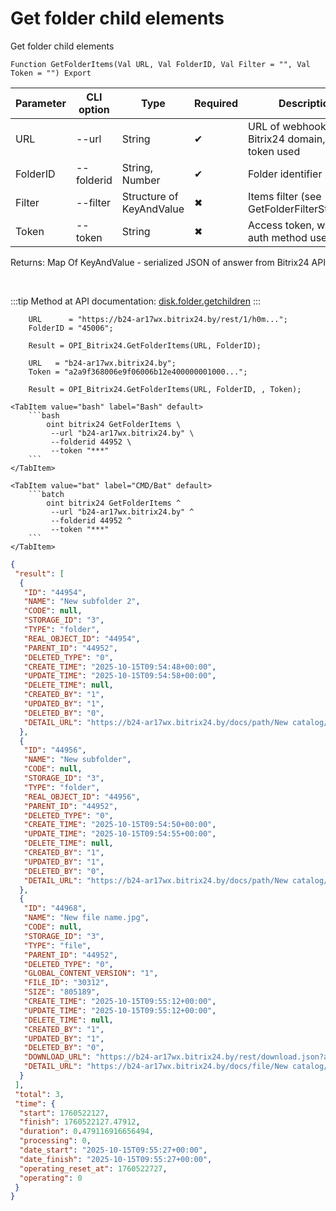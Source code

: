 ﻿---
sidebar_position: 7
description: Get folder child elements and other functions to work with Bitrix24 in the Open Integration Package, a free open-source integration library for 1C:Enterprise 8, OneScript and CLI
keywords: [1C, 1С, 1С:Enterprise, 1С:Enterprise 8.3, API, Integration, Services, Exchange, OneScript, CLI, Bitrix24]
---


# Get folder child elements
 Get folder child elements



`Function GetFolderItems(Val URL, Val FolderID, Val Filter = "", Val Token = "") Export`

  | Parameter | CLI option | Type | Required | Description |
  |-|-|-|-|-|
  | URL | --url | String | &#x2714; | URL of webhook or a Bitrix24 domain, when token used |
  | FolderID | --folderid | String, Number | &#x2714; | Folder identifier |
  | Filter | --filter | Structure of KeyAndValue | &#x2716; | Items filter (see GetFolderFilterStructure) |
  | Token | --token | String | &#x2716; | Access token, when app auth method used |

  
  Returns:  Map Of KeyAndValue - serialized JSON of answer from Bitrix24 API

<br/>

:::tip
Method at API documentation: [disk.folder.getchildren](https://dev.1c-bitrix.ru/rest_help/disk/folder/disk_folder_getchildren.php)
:::
<br/>


```bsl title="1C:Enterprise/OneScript code example"
    URL      = "https://b24-ar17wx.bitrix24.by/rest/1/h0m...";
    FolderID = "45006";

    Result = OPI_Bitrix24.GetFolderItems(URL, FolderID);

    URL   = "b24-ar17wx.bitrix24.by";
    Token = "a2a9f368006e9f06006b12e400000001000...";

    Result = OPI_Bitrix24.GetFolderItems(URL, FolderID, , Token);
```
 

 <Tabs>
  
    <TabItem value="bash" label="Bash" default>
        ```bash
            oint bitrix24 GetFolderItems \
             --url "b24-ar17wx.bitrix24.by" \
             --folderid 44952 \
             --token "***"
        ```
    </TabItem>
  
    <TabItem value="bat" label="CMD/Bat" default>
        ```batch
            oint bitrix24 GetFolderItems ^
             --url "b24-ar17wx.bitrix24.by" ^
             --folderid 44952 ^
             --token "***"
        ```
    </TabItem>
</Tabs>


```json title="Result"
{
 "result": [
  {
   "ID": "44954",
   "NAME": "New subfolder 2",
   "CODE": null,
   "STORAGE_ID": "3",
   "TYPE": "folder",
   "REAL_OBJECT_ID": "44954",
   "PARENT_ID": "44952",
   "DELETED_TYPE": "0",
   "CREATE_TIME": "2025-10-15T09:54:48+00:00",
   "UPDATE_TIME": "2025-10-15T09:54:58+00:00",
   "DELETE_TIME": null,
   "CREATED_BY": "1",
   "UPDATED_BY": "1",
   "DELETED_BY": "0",
   "DETAIL_URL": "https://b24-ar17wx.bitrix24.by/docs/path/New catalog/New subfolder 2"
  },
  {
   "ID": "44956",
   "NAME": "New subfolder",
   "CODE": null,
   "STORAGE_ID": "3",
   "TYPE": "folder",
   "REAL_OBJECT_ID": "44956",
   "PARENT_ID": "44952",
   "DELETED_TYPE": "0",
   "CREATE_TIME": "2025-10-15T09:54:50+00:00",
   "UPDATE_TIME": "2025-10-15T09:54:55+00:00",
   "DELETE_TIME": null,
   "CREATED_BY": "1",
   "UPDATED_BY": "1",
   "DELETED_BY": "0",
   "DETAIL_URL": "https://b24-ar17wx.bitrix24.by/docs/path/New catalog/New subfolder"
  },
  {
   "ID": "44968",
   "NAME": "New file name.jpg",
   "CODE": null,
   "STORAGE_ID": "3",
   "TYPE": "file",
   "PARENT_ID": "44952",
   "DELETED_TYPE": "0",
   "GLOBAL_CONTENT_VERSION": "1",
   "FILE_ID": "30312",
   "SIZE": "805189",
   "CREATE_TIME": "2025-10-15T09:55:12+00:00",
   "UPDATE_TIME": "2025-10-15T09:55:12+00:00",
   "DELETE_TIME": null,
   "CREATED_BY": "1",
   "UPDATED_BY": "1",
   "DELETED_BY": "0",
   "DOWNLOAD_URL": "https://b24-ar17wx.bitrix24.by/rest/download.json?auth=db7bef68006e9f06006b12e4000000010000076501c07fbfd408f751025f2a26e8fbc9&token=disk%7CaWQ9NDQ5NjgmXz1Wc2tGNzVBd3U2ZzUzclRkZFlJNGVFOTFva2tYN1hOYg%3D%3D%7CImRvd25sb2FkfGRpc2t8YVdROU5EUTVOamdtWHoxV2MydEdOelZCZDNVMlp6VXpjbFJrWkZsSk5HVkZPVEZ2YTJ0WU4xaE9ZZz09fGRiN2JlZjY4MDA2ZTlmMDYwMDZiMTJlNDAwMDAwMDAxMDAwMDA3NjUwMWMwN2ZiZmQ0MDhmNzUxMDI1ZjJhMjZlOGZiYzki.tkgAWCgU3uk61ViqT9c7v9z%2F3MMlrDiWaLzG3otxoQE%3D",
   "DETAIL_URL": "https://b24-ar17wx.bitrix24.by/docs/file/New catalog/New file name.jpg"
  }
 ],
 "total": 3,
 "time": {
  "start": 1760522127,
  "finish": 1760522127.47912,
  "duration": 0.479116916656494,
  "processing": 0,
  "date_start": "2025-10-15T09:55:27+00:00",
  "date_finish": "2025-10-15T09:55:27+00:00",
  "operating_reset_at": 1760522727,
  "operating": 0
 }
}
```

